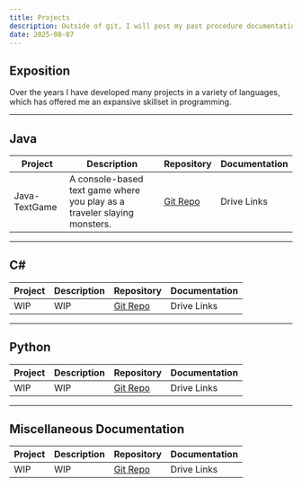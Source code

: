 ```yaml
---
title: Projects
description: Outside of git, I will post my past procedure documentation here.
date: 2025-08-07
---
```


## Exposition

Over the years I have developed many projects in a variety of languages, which has offered me an expansive skillset in programming.

---

## Java

<table class="w-full border rounded-lg overflow-hidden">
  <thead class="bg-purple-600">
    <tr>
      <th class="px-4 py-2 text-left">Project</th>
      <th class="px-4 py-2 text-left">Description</th>
      <th class="px-4 py-2">Repository</th>
      <th class="px-4 py-2">Documentation</th>
    </tr>
  </thead>
  <tbody class="divide-y divide-gray-200">
    <tr class="hover:bg-purple-400">
      <td class="px-4 py-2 font-mono">Java-TextGame</td>
      <td class="px-4 py-2">A console-based text game where you play as a traveler slaying monsters.</td>
      <td class="px-4 py-2">
        <a
          href="https://github.com/adamant-213/Java-TextGame/tree/main/Lab5"
          class="text-purple-600 hover:underline"
          target="_blank"
          rel="noopener noreferrer"
        >
          Git Repo
        </a>
      </td>
      <td>Drive Links</td>
    </tr>
  </tbody>
</table>

---

## C#

<table class="w-full border rounded-lg overflow-hidden">
  <thead class="bg-blue-600">
    <tr>
      <th class="px-4 py-2 text-left">Project</th>
      <th class="px-4 py-2 text-left">Description</th>
      <th class="px-4 py-2">Repository</th>
      <th class="px-4 py-2">Documentation</th>
    </tr>
  </thead>
  <tbody class="divide-y divide-gray-200">
    <tr class="hover:bg-blue-400">
      <td class="px-4 py-2 font-mono">WIP</td>
      <td class="px-4 py-2">WIP</td>
      <td class="px-4 py-2">
        <a
          href="___"
          class="text-blue-600 hover:underline"
          target="_blank"
          rel="noopener noreferrer"
        >
          Git Repo
        </a>
      </td>
      <td>Drive Links</td>
    </tr>
  </tbody>
</table>


---

## Python

<table class="w-full border rounded-lg overflow-hidden">
  <thead class="bg-green-600">
    <tr>
      <th class="px-4 py-2 text-left">Project</th>
      <th class="px-4 py-2 text-left">Description</th>
      <th class="px-4 py-2">Repository</th>
      <th class="px-4 py-2">Documentation</th>
    </tr>
  </thead>
  <tbody class="divide-y divide-gray-200">
    <tr class="hover:bg-green-400">
      <td class="px-4 py-2 font-mono">WIP</td>
      <td class="px-4 py-2">WIP</td>
      <td class="px-4 py-2">
        <a
          href="https://github.com/adamant-213/Java-TextGame/tree/main/Lab5"
          class="text-green-600 hover:underline"
          target="_blank"
          rel="noopener noreferrer"
        >
          Git Repo
        </a>
      </td>
      <td>Drive Links</td>
    </tr>
  </tbody>
</table>

---

## Miscellaneous Documentation

<table class="w-full border rounded-lg overflow-hidden">
  <thead class="bg-red-600">
    <tr>
      <th class="px-4 py-2 text-left">Project</th>
      <th class="px-4 py-2 text-left">Description</th>
      <th class="px-4 py-2">Repository</th>
      <th class="px-4 py-2">Documentation</th>
    </tr>
  </thead>
  <tbody class="divide-y divide-gray-200">
    <tr class="hover:bg-red-400">
      <td class="px-4 py-2 font-mono">WIP</td>
      <td class="px-4 py-2">WIP</td>
      <td class="px-4 py-2">
        <a
          href="https://github.com/adamant-213/Java-TextGame/tree/main/Lab5"
          class="text-red-600 hover:underline"
          target="_blank"
          rel="noopener noreferrer"
        >
          Git Repo
        </a>
      </td>
      <td>Drive Links</td>
    </tr>
  </tbody>
</table>
